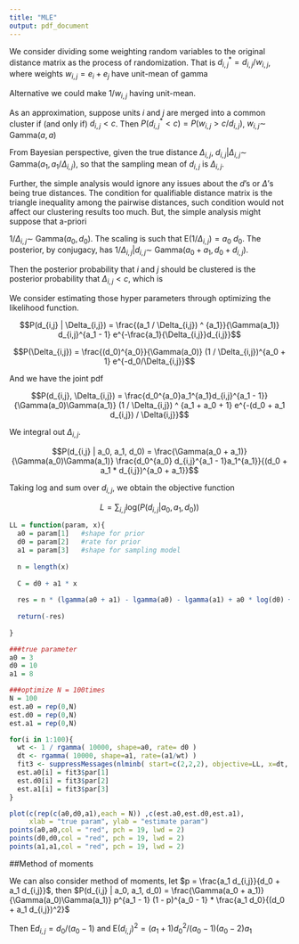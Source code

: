 ```yaml
---
title: "MLE"
output: pdf_document
---
```


We consider dividing some weighting random variables to the original distance matrix as the process of randomization. That is $d^*_{i,j} = d_{i,j} / w_{i,j}$, where weights $w_{i,j} = e_i + e_j$ have unit-mean of gamma 

Alternative we could make $1 / w_{i,j}$ having unit-mean. 

As an approximation, suppose units $i$ and $j$ are merged into a common cluster if (and only if) $d_{i,j} < c$. Then $P(d^*_{i,j} < c) = P(w_{i,j} > c / d_{i,j})$, $w_{i,j} \sim$ Gamma$(a, a)$



From Bayesian perspective, given the true distance $\Delta_{i,j}$, $d_{i,j} | \Delta_{i,j} \sim$ Gamma($a_1, a_1 / \Delta_{i,j}$), so that the sampling mean of $d_{i,j}$ is $\Delta_{i,j}$. 

Further, the simple analysis would ignore any issues about the $d$'s or $\Delta$'s being true distances. The condition for qualifiable distance matrix is the triangle inequality among the pairwise distances, such condition would not affect our clustering results too much. But, the simple analysis might suppose that a-priori

$1 / \Delta_{i,j} \sim$ Gamma($a_0, d_0$). The scaling is such that E$(1 / \Delta_{i,j}) = a_0 \ d_0$. The posterior, by conjugacy, has $1 / \Delta_{i,j} | d_{i,j} \sim$ Gamma($a_0 + a_1, d_0 + d_{i,j}$).

Then the posterior probability that $i$ and $j$ should be clustered is the posterior probability that $\Delta_{i,j} < c$, which is 


We consider estimating those hyper parameters through optimizing the likelihood function. 

$$P(d_{i,j} | \Delta_{i,j}) = \frac{(a_1 / \Delta_{i,j}) ^ {a_1}}{\Gamma(a_1)} d_{i,j}^{a_1 - 1} e^{-\frac{a_1}{\Delta_{i,j}}d_{i,j}}$$

$$P(\Delta_{i,j}) = \frac{(d_0)^{a_0}}{\Gamma(a_0)} (1 / \Delta_{i,j})^{a_0 + 1} e^{-d_0/\Delta_{i,j}}$$

And we have the joint pdf 

$$P(d_{i,j}, \Delta_{i,j}) = \frac{d_0^{a_0}a_1^{a_1}d_{i,j}^{a_1 - 1}}{\Gamma(a_0)\Gamma(a_1)} (1 / \Delta_{i,j}) ^ {a_1 + a_0 + 1} e^{-(d_0 + a_1 d_{i,j}) / \Delta{i,j}}$$

We integral out $\Delta_{i,j}$. 

$$P(d_{i,j} | a_0, a_1, d_0) = \frac{\Gamma(a_0 + a_1)}{\Gamma(a_0)\Gamma(a_1)} \frac{d_0^{a_0} d_{i,j}^{a_1 - 1}a_1^{a_1}}{(d_0 + a_1 * d_{i,j})^{a_0 + a_1}}$$

Taking log and sum over $d_{i,j}$, we obtain the objective function

$$L = \sum_{i, j} \text{log}(P(d_{i,j} | a_0, a_1, d_0)) $$



```r
LL = function(param, x){
  a0 = param[1]   #shape for prior
  d0 = param[2]   #rate for prior
  a1 = param[3]   #shape for sampling model
  
  n = length(x)
  
  C = d0 + a1 * x
  
  res = n * (lgamma(a0 + a1) - lgamma(a0) - lgamma(a1) + a0 * log(d0) + a1 * log(a1)) + sum((a1 - 1) * log(x)) - sum((a0 + a1) * log(C))
  
  return(-res)
  
}

###true parameter
a0 = 3
d0 = 10
a1 = 8

###optimize N = 100times
N = 100
est.a0 = rep(0,N)
est.d0 = rep(0,N)
est.a1 = rep(0,N)

for(i in 1:100){
  wt <- 1 / rgamma( 10000, shape=a0, rate= d0 ) 
  dt <- rgamma( 10000, shape=a1, rate=(a1/wt) )
  fit3 <- suppressMessages(nlminb( start=c(2,2,2), objective=LL, x=dt, lower=c(0,0,0) ))
  est.a0[i] = fit3$par[1]
  est.d0[i] = fit3$par[2]
  est.a1[i] = fit3$par[3]
}

plot(c(rep(c(a0,d0,a1),each = N)) ,c(est.a0,est.d0,est.a1), 
     xlab = "true param", ylab = "estimate param")
points(a0,a0,col = "red", pch = 19, lwd = 2)
points(d0,d0,col = "red", pch = 19, lwd = 2)
points(a1,a1,col = "red", pch = 19, lwd = 2)

```



##Method of moments

We can also consider method of moments, let $p = \frac{a_1 d_{i,j}}{d_0 + a_1 d_{i,j}}$, then $P(d_{i,j} | a_0, a_1, d_0) = \frac{\Gamma(a_0 + a_1)}{\Gamma(a_0)\Gamma(a_1)} p^{a_1 - 1} (1 - p)^{a_0 - 1} * \frac{a_1 d_0}{(d_0 + a_1 d_{i,j})^2}$

Then E$d_{i,j} = d_0 / (a_0 - 1)$ and E$(d_{i,j})^2 = (a_1 + 1)d_0^2 / (a_0 - 1)(a_0 - 2) a_1$



